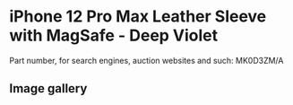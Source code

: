 
# iPhone 12 Pro Max Leather Sleeve with MagSafe - Deep Violet

Part number, for search engines, auction websites and such: MK0D3ZM/A

## Image gallery

<div style={{ width: "768px" }}>
  <GalleryComponent
    images={[
      {
        original: "/everysource/MK0D3.webp",
        thumbnail: "/everypreview/MK0D3.webp",
      },
      {
        original: "/everysource/MK0D3_AV1.webp",
        thumbnail: "/everypreview/MK0D3_AV1.webp",
      }
    ]}
  />
</div>